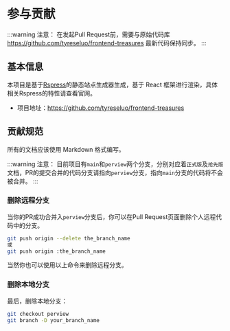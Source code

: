# 参与贡献

:::warning 注意：
在发起Pull Request前，需要与原始代码库 https://github.com/tyreseluo/frontend-treasures 最新代码保持同步。
:::

## 基本信息

本项目是基于[Rspress](https://rspress.dev/zh/)的静态站点生成器生成，基于 React 框架进行渲染，具体相关Rspress的特性请查看官网。

- 项目地址：https://github.com/tyreseluo/frontend-treasures

## 贡献规范

所有的文档应该使用 Markdown 格式编写。

:::warning 注意：
目前项目有`main`和`perview`两个分支，分别对应着`正式版`及`抢先版`文档，PR的提交合并的代码分支请指向`perview`分支，指向`main`分支的代码将不会被合并。
:::

### 删除远程分支

当你的PR成功合并入`perview`分支后，你可以在Pull Request页面删除个人远程代码中的分支。

```bash
git push origin --delete the_branch_name
或
git push origin :the_branch_name
```

当然你也可以使用以上命令来删除远程分支。

### 删除本地分支

最后，删除本地分支：
```bash
git checkout perview
git branch -D your_branch_name
```
